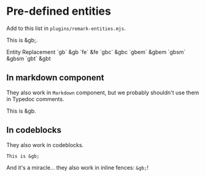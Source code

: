 
# Pre-defined entities

Add to this list in `plugins/remark-entities.mjs`.

This is &gb;.

<BogStandardHeaderRow>
    <BogStandardCol span={3}>
        Entity
    </BogStandardCol>
    <BogStandardCol span={21}>
        Replacement
    </BogStandardCol>
</BogStandardHeaderRow>
<BogStandardRow>
    <BogStandardCol span={3}>
        `gb`
    </BogStandardCol>
    <BogStandardCol span={21}>
        &gb
    </BogStandardCol>
    <BogStandardCol span={3}>
        `fe`
    </BogStandardCol>
    <BogStandardCol span={21}>
        &fe
    </BogStandardCol>
    <BogStandardCol span={3}>
        `gbc`
    </BogStandardCol>
    <BogStandardCol span={21}>
        &gbc
    </BogStandardCol>
    <BogStandardCol span={3}>
        `gbem`
    </BogStandardCol>
    <BogStandardCol span={21}>
        &gbem
    </BogStandardCol>
    <BogStandardCol span={3}>
        `gbsm`
    </BogStandardCol>
    <BogStandardCol span={21}>
        &gbsm
    </BogStandardCol>
    <BogStandardCol span={3}>
        `gbt`
    </BogStandardCol>
    <BogStandardCol span={21}>
        &gbt
    </BogStandardCol>
</BogStandardRow>

## In markdown component

They also work in `Markdown` component, but we probably shouldn't use them in Typedoc comments.

<Markdown>This is &gb.</Markdown>

## In codeblocks

They also work in codeblocks.

```
This is &gb;
```

And it's a miracle... they also work in inline fences: `&gb;`!

